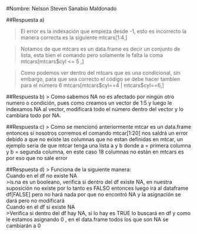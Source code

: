
#Nombre: Nelson Steven Sanabio Maldonado


##Respuesta a)

> El error es la indexación que empieza desde -1, esto es incorrecto la manera correcta es la siguiente
mtcars[1:4,]

> Notamos de que mtcars es un data.frame es decir un conjunto de lista, esta bien el comando pero solamente le falta la coma 
mtcars[mtcars$cyl <= 5 ,]

> Como podemos ver dentro del mtcars que es una condicional, sin embargo, para que sea correcto el código se debe hacer tambien para el número 6
mtcars[mtcars\$cyl==4 | mtcars\$cyl==6,]


##Respuesta b)
> Como sabemos NA no es afectado por ningún otro numero o condición, pues como creamos un vector de 1:5 y luego le indexamos NA al vector, modificará todo el número dentro del vector y lo cambiara todo por NA.

##Respuesta c)
> Como se mencionó anteriormente mtcar es un data.frame entonces si nosotros corremos el comando mtcar[1:20] nos saldrá un error debido a que no existe las columnas que no estan definidas en mtcar, un ejemplo seria de que mtcar tenga una lista a y b donde a = primera columna y b = segunda columna, en este caso 18 columnas no están en mtcars es por eso que no sale error

##Respuesta d)
> Funciona de la siguiente manera:  
Cuando en el df no existe NA  
>is.na es un booleano, verifica si dentro del df existe NA, en nuestra suposición no existe por lo tanto es FALSO entonces luego irá al dataframe df[FALSE] pero no hará nada por que no encontró NA y la asignación se dará pero no modificará   
Cuando en el df si existe NA  
>Verifica si dentro del df hay NA, si lo hay es TRUE lo buscará en df y como le estamos asignando 0 , en el data.frame todos los que son NA se cambiarán a 0


